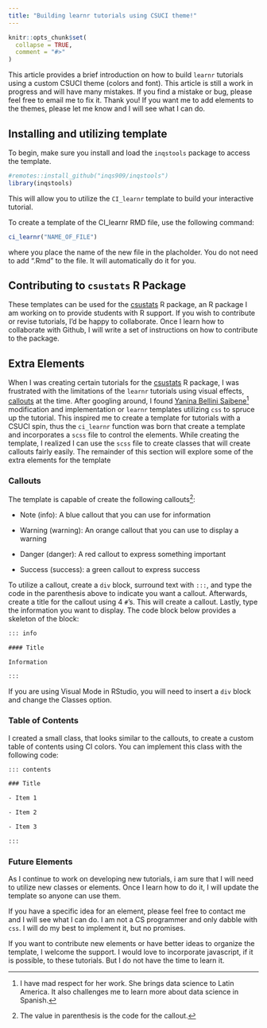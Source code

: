 ```yaml
---
title: "Building learnr tutorials using CSUCI theme!"
---
```


```r
knitr::opts_chunk$set(
  collapse = TRUE,
  comment = "#>"
)
```

This article provides a brief introduction on how to build `learnr` tutorials using a custom CSUCI theme (colors and font). This article is still a work in progress and will have many mistakes. If you find a mistake or bug, please feel free to email me to fix it. Thank you! If you want me to add elements to the themes, please let me know and I will see what I can do.

## Installing and utilizing template

To begin, make sure you install and load the `inqstools` package to access the template.

```r
#remotes::install_github("inqs909/inqstools")
library(inqstools)
```

This will allow you to utilize the `CI_learnr` template to build your interactive tutorial.

To create a template of the CI_learnr RMD file, use the following command:

```r
ci_learnr("NAME_OF_FILE")
```

where you place the name of the new file in the placholder. You do not need to add ".Rmd" to the file. It will automatically do it for you.

## Contributing to `csustats` R Package

These templates can be used for the [csustats](https://www.inqs.info/csustats/) R package, an R package I am working on to provide students with R support. If you wish to contribute or revise tutorials, I'd be happy to collaborate. Once I learn how to collaborate with Github, I will write a set of instructions on how to contribute to the package.

## Extra Elements

When I was creating certain tutorials for the [csustats](https://www.inqs.info/csustats/) R package, I was frustrated with the limitations of the `learnr` tutorials using visual effects, [callouts](https://quarto.org/docs/authoring/callouts.html) at the time. After googling around, I found [Yanina Bellini Saibene](https://yabellini.netlify.app/)[^1] modification and implementation or `learnr` templates utilizing `css` to spruce up the tutorial. This inspired me to create a template for tutorials with a CSUCI spin, thus the `ci_learnr` function was born that create a template and incorporates a `scss` file to control the elements. While creating the template, I realized I can use the `scss` file to create classes that will create callouts fairly easily. The remainder of this section will explore some of the extra elements for the template

[^1]: I have mad respect for her work. She brings data science to Latin America. It also challenges me to learn more about data science in Spanish.

### Callouts

The template is capable of create the following callouts[^2]:

[^2]: The value in parenthesis is the code for the callout.

-   Note (info): A blue callout that you can use for information

-   Warning (warning): An orange callout that you can use to display a warning

-   Danger (danger): A red callout to express something important

-   Success (success): a green callout to express success

To utilize a callout, create a `div` block, surround text with `:::`, and type the code in the parenthesis above to indicate you want a callout. Afterwards, create a title for the callout using 4 `#`'s. This will create a callout. Lastly, type the information you want to display. The code block below provides a skeleton of the block:

``` default
::: info

#### Title

Information

:::
```

If you are using Visual Mode in RStudio, you will need to insert a `div` block and change the Classes option.

### Table of Contents

I created a small class, that looks similar to the callouts, to create a custom table of contents using CI colors. You can implement this class with the following code:

``` default
::: contents

### Title

- Item 1

- Item 2

- Item 3

:::
```

### Future Elements

As I continue to work on developing new tutorials, i am sure that I will need to utilize new classes or elements. Once I learn how to do it, I will update the template so anyone can use them.

If you have a specific idea for an element, please feel free to contact me and I will see what I can do. I am not a CS programmer and only dabble with `css`. I will do my best to implement it, but no promises.

If you want to contribute new elements or have better ideas to organize the template, I welcome the support. I would love to incorporate javascript, if it is possible, to these tutorials. But I do not have the time to learn it.
